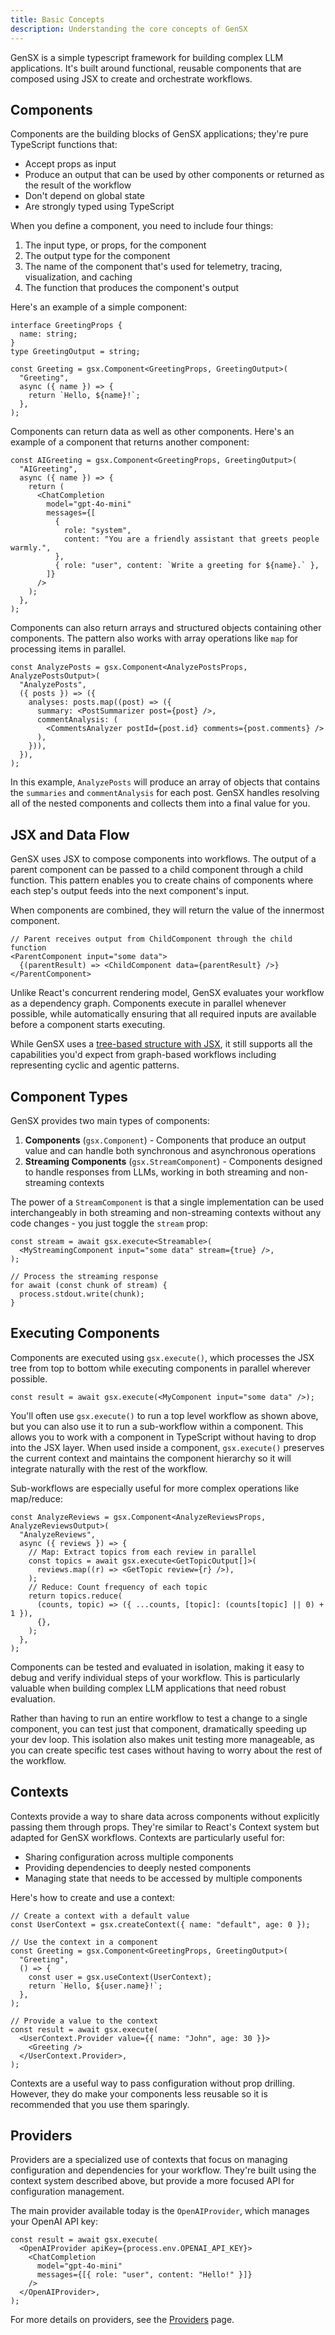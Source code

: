 ```yaml
---
title: Basic Concepts
description: Understanding the core concepts of GenSX
---
```


GenSX is a simple typescript framework for building complex LLM applications. It's built around functional, reusable components that are composed using JSX to create and orchestrate workflows.

## Components

Components are the building blocks of GenSX applications; they're pure TypeScript functions that:

- Accept props as input
- Produce an output that can be used by other components or returned as the result of the workflow
- Don't depend on global state
- Are strongly typed using TypeScript

When you define a component, you need to include four things:

1. The input type, or props, for the component
2. The output type for the component
3. The name of the component that's used for telemetry, tracing, visualization, and caching
4. The function that produces the component's output

Here's an example of a simple component:

```tsx
interface GreetingProps {
  name: string;
}
type GreetingOutput = string;

const Greeting = gsx.Component<GreetingProps, GreetingOutput>(
  "Greeting",
  async ({ name }) => {
    return `Hello, ${name}!`;
  },
);
```

Components can return data as well as other components. Here's an example of a component that returns another component:

```tsx
const AIGreeting = gsx.Component<GreetingProps, GreetingOutput>(
  "AIGreeting",
  async ({ name }) => {
    return (
      <ChatCompletion
        model="gpt-4o-mini"
        messages={[
          {
            role: "system",
            content: "You are a friendly assistant that greets people warmly.",
          },
          { role: "user", content: `Write a greeting for ${name}.` },
        ]}
      />
    );
  },
);
```

Components can also return arrays and structured objects containing other components. The pattern also works with array operations like `map` for processing items in parallel.

```tsx
const AnalyzePosts = gsx.Component<AnalyzePostsProps, AnalyzePostsOutput>(
  "AnalyzePosts",
  ({ posts }) => ({
    analyses: posts.map((post) => ({
      summary: <PostSummarizer post={post} />,
      commentAnalysis: (
        <CommentsAnalyzer postId={post.id} comments={post.comments} />
      ),
    })),
  }),
);
```

In this example, `AnalyzePosts` will produce an array of objects that contains the `summaries` and `commentAnalysis` for each post. GenSX handles resolving all of the nested components and collects them into a final value for you.

## JSX and Data Flow

GenSX uses JSX to compose components into workflows. The output of a parent component can be passed to a child component through a child function. This pattern enables you to create chains of components where each step's output feeds into the next component's input.

When components are combined, they will return the value of the innermost component.

```tsx
// Parent receives output from ChildComponent through the child function
<ParentComponent input="some data">
  {(parentResult) => <ChildComponent data={parentResult} />}
</ParentComponent>
```

Unlike React's concurrent rendering model, GenSX evaluates your workflow as a dependency graph. Components execute in parallel whenever possible, while automatically ensuring that all required inputs are available before a component starts executing.

While GenSX uses a [tree-based structure with JSX](https://gensx.dev/why-jsx/#graphs-dags-and-trees), it still supports all the capabilities you'd expect from graph-based workflows including representing cyclic and agentic patterns.

## Component Types

GenSX provides two main types of components:

1. **Components** (`gsx.Component`) - Components that produce an output value and can handle both synchronous and asynchronous operations
2. **Streaming Components** (`gsx.StreamComponent`) - Components designed to handle responses from LLMs, working in both streaming and non-streaming contexts

The power of a `StreamComponent` is that a single implementation can be used interchangeably in both streaming and non-streaming contexts without any code changes - you just toggle the `stream` prop:

```tsx
const stream = await gsx.execute<Streamable>(
  <MyStreamingComponent input="some data" stream={true} />,
);

// Process the streaming response
for await (const chunk of stream) {
  process.stdout.write(chunk);
}
```

## Executing Components

Components are executed using `gsx.execute()`, which processes the JSX tree from top to bottom while executing components in parallel wherever possible.

```tsx
const result = await gsx.execute(<MyComponent input="some data" />);
```

You'll often use `gsx.execute()` to run a top level workflow as shown above, but you can also use it to run a sub-workflow within a component. This allows you to work with a component in TypeScript without having to drop into the JSX layer. When used inside a component, `gsx.execute()` preserves the current context and maintains the component hierarchy so it will integrate naturally with the rest of the workflow.

Sub-workflows are especially useful for more complex operations like map/reduce:

```tsx
const AnalyzeReviews = gsx.Component<AnalyzeReviewsProps, AnalyzeReviewsOutput>(
  "AnalyzeReviews",
  async ({ reviews }) => {
    // Map: Extract topics from each review in parallel
    const topics = await gsx.execute<GetTopicOutput[]>(
      reviews.map((r) => <GetTopic review={r} />),
    );
    // Reduce: Count frequency of each topic
    return topics.reduce(
      (counts, topic) => ({ ...counts, [topic]: (counts[topic] || 0) + 1 }),
      {},
    );
  },
);
```

Components can be tested and evaluated in isolation, making it easy to debug and verify individual steps of your workflow. This is particularly valuable when building complex LLM applications that need robust evaluation.

Rather than having to run an entire workflow to test a change to a single component, you can test just that component, dramatically speeding up your dev loop. This isolation also makes unit testing more manageable, as you can create specific test cases without having to worry about the rest of the workflow.

## Contexts

Contexts provide a way to share data across components without explicitly passing them through props. They're similar to React's Context system but adapted for GenSX workflows. Contexts are particularly useful for:

- Sharing configuration across multiple components
- Providing dependencies to deeply nested components
- Managing state that needs to be accessed by multiple components

Here's how to create and use a context:

```tsx
// Create a context with a default value
const UserContext = gsx.createContext({ name: "default", age: 0 });

// Use the context in a component
const Greeting = gsx.Component<GreetingProps, GreetingOutput>(
  "Greeting",
  () => {
    const user = gsx.useContext(UserContext);
    return `Hello, ${user.name}!`;
  },
);

// Provide a value to the context
const result = await gsx.execute(
  <UserContext.Provider value={{ name: "John", age: 30 }}>
    <Greeting />
  </UserContext.Provider>,
);
```

Contexts are a useful way to pass configuration without prop drilling. However, they do make your components less reusable so it is recommended that you use them sparingly.

## Providers

Providers are a specialized use of contexts that focus on managing configuration and dependencies for your workflow. They're built using the context system described above, but provide a more focused API for configuration management.

The main provider available today is the `OpenAIProvider`, which manages your OpenAI API key:

```tsx
const result = await gsx.execute(
  <OpenAIProvider apiKey={process.env.OPENAI_API_KEY}>
    <ChatCompletion
      model="gpt-4o-mini"
      messages={[{ role: "user", content: "Hello!" }]}
    />
  </OpenAIProvider>,
);
```

For more details on providers, see the [Providers](../concepts/providers) page.
